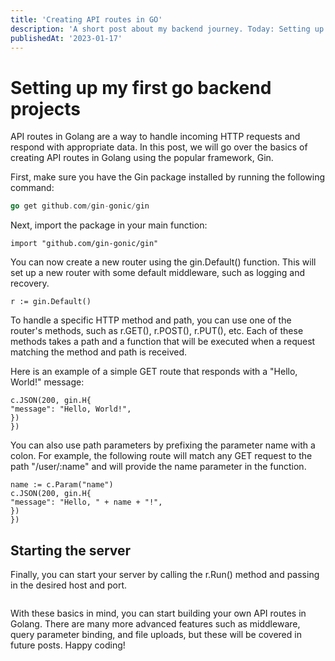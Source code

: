 ```yaml
---
title: 'Creating API routes in GO'
description: 'A short post about my backend journey. Today: Setting up API routes to handle a CRUD backend in golang'
publishedAt: '2023-01-17'
---
```


# Setting up my first go backend projects

API routes in Golang are a way to handle incoming HTTP requests and respond with appropriate data. In this post, we will go over the basics of creating API routes in Golang using the popular framework, Gin.

First, make sure you have the Gin package installed by running the following command:

```go
go get github.com/gin-gonic/gin
```

Next, import the package in your main function:

```
import "github.com/gin-gonic/gin"
```

You can now create a new router using the gin.Default() function. This will set up a new router with some default middleware, such as logging and recovery.

```
r := gin.Default()
```

To handle a specific HTTP method and path, you can use one of the router's methods, such as r.GET(), r.POST(), r.PUT(), etc. Each of these methods takes a path and a function that will be executed when a request matching the method and path is received.

Here is an example of a simple GET route that responds with a "Hello, World!" message:

```r.GET("/hello", func(c *gin.Context) {
c.JSON(200, gin.H{
"message": "Hello, World!",
})
})
```

You can also use path parameters by prefixing the parameter name with a colon. For example, the following route will match any GET request to the path "/user/:name" and will provide the name parameter in the function.

```r.GET("/user/:name", func(c *gin.Context) {
name := c.Param("name")
c.JSON(200, gin.H{
"message": "Hello, " + name + "!",
})
})
```

## Starting the server

Finally, you can start your server by calling the r.Run() method and passing in the desired host and port.

```r.Run("localhost:8080")

```

With these basics in mind, you can start building your own API routes in Golang. There are many more advanced features such as middleware, query parameter binding, and file uploads, but these will be covered in future posts. Happy coding!
